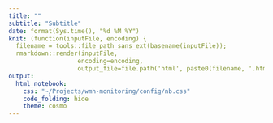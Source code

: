 ```yaml
---
title: ""
subtitle: "Subtitle"
date: format(Sys.time(), "%d %M %Y")
knit: (function(inputFile, encoding) {
  filename = tools::file_path_sans_ext(basename(inputFile));
  rmarkdown::render(inputFile,
                   encoding=encoding,
                   output_file=file.path('html', paste0(filename, '.html')))})
output: 
  html_notebook:
    css: "~/Projects/wmh-monitoring/config/nb.css"
    code_folding: hide
    theme: cosmo
---
```



